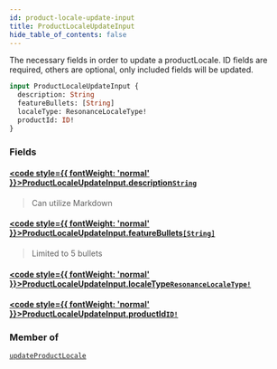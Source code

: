 ```yaml
---
id: product-locale-update-input
title: ProductLocaleUpdateInput
hide_table_of_contents: false
---
```








The necessary fields in order to update a productLocale.
ID fields are required, others are optional, only included fields will be updated.

```graphql
input ProductLocaleUpdateInput {
  description: String
  featureBullets: [String]
  localeType: ResonanceLocaleType!
  productId: ID!
}
```


### Fields

#### [<code style={{ fontWeight: 'normal' }}>ProductLocaleUpdateInput.<b>description</b></code>](#)<Bullet />[`String`](/demand/api/graphql-admin/reference/scalars/string) <Badge class="secondary" text="scalar"/>
> Can utilize Markdown
> 

#### [<code style={{ fontWeight: 'normal' }}>ProductLocaleUpdateInput.<b>featureBullets</b></code>](#)<Bullet />[`[String]`](/demand/api/graphql-admin/reference/scalars/string) <Badge class="secondary" text="list"/> <Badge class="secondary" text="scalar"/>
> Limited to 5 bullets
> 

#### [<code style={{ fontWeight: 'normal' }}>ProductLocaleUpdateInput.<b>localeType</b></code>](#)<Bullet />[`ResonanceLocaleType!`](/demand/api/graphql-admin/reference/enums/resonance-locale-type) <Badge class="secondary" text="non-null"/> <Badge class="secondary" text="enum"/>
> 
> 

#### [<code style={{ fontWeight: 'normal' }}>ProductLocaleUpdateInput.<b>productId</b></code>](#)<Bullet />[`ID!`](/demand/api/graphql-admin/reference/scalars/id) <Badge class="secondary" text="non-null"/> <Badge class="secondary" text="scalar"/>
> 
> 



### Member of

[`updateProductLocale`](/demand/api/graphql-admin/reference/mutations/update-product-locale)  <Badge class="secondary" text="mutation"/>



